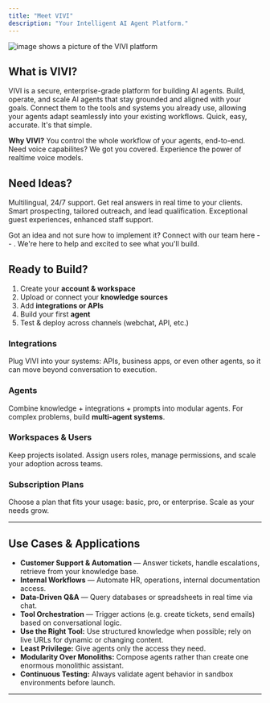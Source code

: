 ```yaml
---
title: "Meet VIVI"
description: "Your Intelligent AI Agent Platform."
---
```


![image shows a picture of the VIVI platform](/images/vivi1.png)

## What is VIVI?

VIVI is a secure, enterprise-grade platform for building AI agents. Build, operate, and scale AI agents that stay grounded and aligned with your goals. Connect them to the tools and systems you already use, allowing your agents adapt seamlessly into your existing workflows. Quick, easy, accurate. It's that simple.

**Why VIVI?** You control the whole workflow of your agents, end-to-end. Need voice capabilites? We got you covered. Experience the power of realtime voice models.

## Need Ideas?

<Columns cols={3}>
  <Card title="Technical Suport" icon="laptop-mobile" iconType="regular" color="#0066ff">
    Multilingual, 24/7 support. Get real answers in real time to your clients.
  </Card>
  <Card title="Lead Generation" icon="chart-line" iconType="regular" color="#0066ff">
    Smart prospecting, tailored outreach, and lead qualification.
  </Card>
  <Card title="Hotel Concierge" icon="bell-concierge" iconType="regular" color="#0066ff">
    Exceptional guest experiences, enhanced staff support.
  </Card>
</Columns>

Got an idea and not sure how to implement it? Connect with our team here -- . We're here to help and excited to see what you'll build.

## Ready to Build?

1. Create your **account & workspace**
2. Upload or connect your **knowledge sources**
3. Add **integrations or APIs**
4. Build your first **agent**
5. Test & deploy across channels (webchat, API, etc.)

### Integrations

Plug VIVI into your systems: APIs, business apps, or even other agents, so it can move beyond conversation to execution.

### Agents

Combine knowledge + integrations + prompts into modular agents. For complex problems, build **multi-agent systems**.

### Workspaces & Users

Keep projects isolated. Assign users roles, manage permissions, and scale your adoption across teams.

### Subscription Plans

Choose a plan that fits your usage: basic, pro, or enterprise. Scale as your needs grow.

---

## Use Cases & Applications

- **Customer Support & Automation** — Answer tickets, handle escalations, retrieve from your knowledge base.
- **Internal Workflows** — Automate HR, operations, internal documentation access.
- **Data‑Driven Q&A** — Query databases or spreadsheets in real time via chat.
- **Tool Orchestration** — Trigger actions (e.g. create tickets, send emails) based on conversational logic.
- **Use the Right Tool:** Use structured knowledge when possible; rely on live URLs for dynamic or changing content.
- **Least Privilege:** Give agents only the access they need.
- **Modularity Over Monoliths:** Compose agents rather than create one enormous monolithic assistant.
- **Continuous Testing:** Always validate agent behavior in sandbox environments before launch.

---